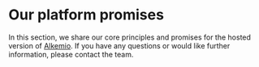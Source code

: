 # Our platform promises

In this section, we share our core principles and promises for the hosted version of [Alkemio](https://alkem.io/). 
If you have any questions or would like further information, please contact the team. 
